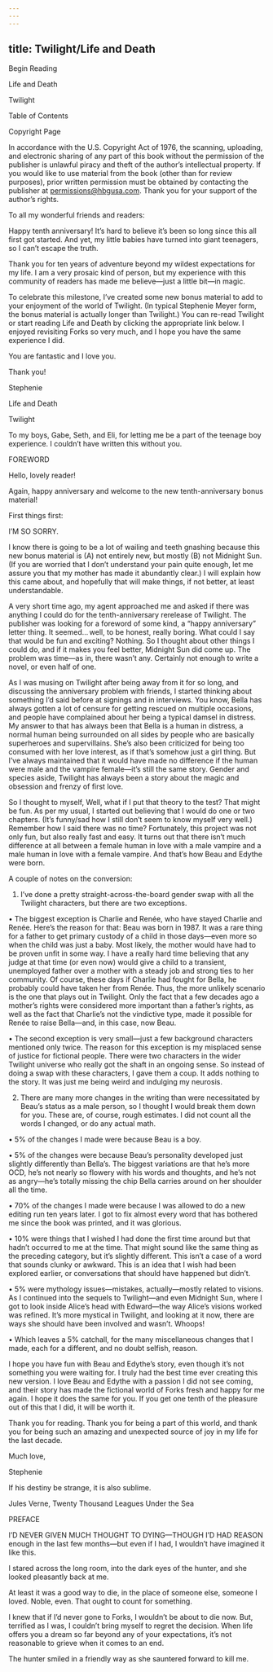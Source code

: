 ```yaml
---
---
---
```

title: Twilight/Life and Death
---

Begin Reading

Life and Death

Twilight

Table of Contents

Copyright Page



In accordance with the U.S. Copyright Act of 1976, the scanning, uploading, and electronic sharing of any part of this book without the permission of the publisher is unlawful piracy and theft of the author’s intellectual property. If you would like to use material from the book (other than for review purposes), prior written permission must be obtained by contacting the publisher at permissions@hbgusa.com. Thank you for your support of the author’s rights.





To all my wonderful friends and readers:

Happy tenth anniversary! It’s hard to believe it’s been so long since this all first got started. And yet, my little babies have turned into giant teenagers, so I can’t escape the truth.

Thank you for ten years of adventure beyond my wildest expectations for my life. I am a very prosaic kind of person, but my experience with this community of readers has made me believe—just a little bit—in magic.

To celebrate this milestone, I’ve created some new bonus material to add to your enjoyment of the world of Twilight. (In typical Stephenie Meyer form, the bonus material is actually longer than Twilight.) You can re-read Twilight or start reading Life and Death by clicking the appropriate link below. I enjoyed revisiting Forks so very much, and I hope you have the same experience I did.

You are fantastic and I love you.

Thank you!

Stephenie



Life and Death



Twilight





To my boys, Gabe, Seth, and Eli, for letting me be a part of the teenage boy experience. I couldn’t have written this without you.





FOREWORD





Hello, lovely reader!

Again, happy anniversary and welcome to the new tenth-anniversary bonus material!

First things first:

I’M SO SORRY.



I know there is going to be a lot of wailing and teeth gnashing because this new bonus material is (A) not entirely new, but mostly (B) not Midnight Sun. (If you are worried that I don’t understand your pain quite enough, let me assure you that my mother has made it abundantly clear.) I will explain how this came about, and hopefully that will make things, if not better, at least understandable.

A very short time ago, my agent approached me and asked if there was anything I could do for the tenth-anniversary rerelease of Twilight. The publisher was looking for a foreword of some kind, a “happy anniversary” letter thing. It seemed… well, to be honest, really boring. What could I say that would be fun and exciting? Nothing. So I thought about other things I could do, and if it makes you feel better, Midnight Sun did come up. The problem was time—as in, there wasn’t any. Certainly not enough to write a novel, or even half of one.

As I was musing on Twilight after being away from it for so long, and discussing the anniversary problem with friends, I started thinking about something I’d said before at signings and in interviews. You know, Bella has always gotten a lot of censure for getting rescued on multiple occasions, and people have complained about her being a typical damsel in distress. My answer to that has always been that Bella is a human in distress, a normal human being surrounded on all sides by people who are basically superheroes and supervillains. She’s also been criticized for being too consumed with her love interest, as if that’s somehow just a girl thing. But I’ve always maintained that it would have made no difference if the human were male and the vampire female—it’s still the same story. Gender and species aside, Twilight has always been a story about the magic and obsession and frenzy of first love.

So I thought to myself, Well, what if I put that theory to the test? That might be fun. As per my usual, I started out believing that I would do one or two chapters. (It’s funny/sad how I still don’t seem to know myself very well.) Remember how I said there was no time? Fortunately, this project was not only fun, but also really fast and easy. It turns out that there isn’t much difference at all between a female human in love with a male vampire and a male human in love with a female vampire. And that’s how Beau and Edythe were born.

A couple of notes on the conversion:

1. I’ve done a pretty straight-across-the-board gender swap with all the Twilight characters, but there are two exceptions.



• The biggest exception is Charlie and Renée, who have stayed Charlie and Renée. Here’s the reason for that: Beau was born in 1987. It was a rare thing for a father to get primary custody of a child in those days—even more so when the child was just a baby. Most likely, the mother would have had to be proven unfit in some way. I have a really hard time believing that any judge at that time (or even now) would give a child to a transient, unemployed father over a mother with a steady job and strong ties to her community. Of course, these days if Charlie had fought for Bella, he probably could have taken her from Renée. Thus, the more unlikely scenario is the one that plays out in Twilight. Only the fact that a few decades ago a mother’s rights were considered more important than a father’s rights, as well as the fact that Charlie’s not the vindictive type, made it possible for Renée to raise Bella—and, in this case, now Beau.

• The second exception is very small—just a few background characters mentioned only twice. The reason for this exception is my misplaced sense of justice for fictional people. There were two characters in the wider Twilight universe who really got the shaft in an ongoing sense. So instead of doing a swap with these characters, I gave them a coup. It adds nothing to the story. It was just me being weird and indulging my neurosis.



2. There are many more changes in the writing than were necessitated by Beau’s status as a male person, so I thought I would break them down for you. These are, of course, rough estimates. I did not count all the words I changed, or do any actual math.



• 5% of the changes I made were because Beau is a boy.

• 5% of the changes were because Beau’s personality developed just slightly differently than Bella’s. The biggest variations are that he’s more OCD, he’s not nearly so flowery with his words and thoughts, and he’s not as angry—he’s totally missing the chip Bella carries around on her shoulder all the time.

• 70% of the changes I made were because I was allowed to do a new editing run ten years later. I got to fix almost every word that has bothered me since the book was printed, and it was glorious.

• 10% were things that I wished I had done the first time around but that hadn’t occurred to me at the time. That might sound like the same thing as the preceding category, but it’s slightly different. This isn’t a case of a word that sounds clunky or awkward. This is an idea that I wish had been explored earlier, or conversations that should have happened but didn’t.

• 5% were mythology issues—mistakes, actually—mostly related to visions. As I continued into the sequels to Twilight—and even Midnight Sun, where I got to look inside Alice’s head with Edward—the way Alice’s visions worked was refined. It’s more mystical in Twilight, and looking at it now, there are ways she should have been involved and wasn’t. Whoops!

• Which leaves a 5% catchall, for the many miscellaneous changes that I made, each for a different, and no doubt selfish, reason.



I hope you have fun with Beau and Edythe’s story, even though it’s not something you were waiting for. I truly had the best time ever creating this new version. I love Beau and Edythe with a passion I did not see coming, and their story has made the fictional world of Forks fresh and happy for me again. I hope it does the same for you. If you get one tenth of the pleasure out of this that I did, it will be worth it.

Thank you for reading. Thank you for being a part of this world, and thank you for being such an amazing and unexpected source of joy in my life for the last decade.



Much love,

Stephenie





If his destiny be strange, it is also sublime.


Jules Verne, Twenty Thousand Leagues Under the Sea





PREFACE




I’D NEVER GIVEN MUCH THOUGHT TO DYING—THOUGH I’D HAD REASON enough in the last few months—but even if I had, I wouldn’t have imagined it like this.

I stared across the long room, into the dark eyes of the hunter, and she looked pleasantly back at me.

At least it was a good way to die, in the place of someone else, someone I loved. Noble, even. That ought to count for something.

I knew that if I’d never gone to Forks, I wouldn’t be about to die now. But, terrified as I was, I couldn’t bring myself to regret the decision. When life offers you a dream so far beyond any of your expectations, it’s not reasonable to grieve when it comes to an end.

The hunter smiled in a friendly way as she sauntered forward to kill me.


